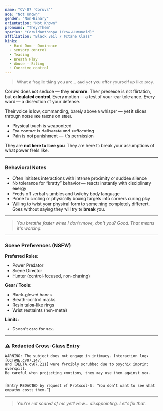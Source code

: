 ```yaml
---
name: "CV-07 'Coruvs'"
age: "Not Known"
gender: "Non-Binary"
orientation: "Not Known"
pronouns: "They/Them"
species: "Corvidanthrope (Crow-Humanoid)"
affiliation: "Black Veil / Octane Class"
kinks:
  - Hard Dom - Dominance
  - Sensory control
  - Teasing
  - Breath Play
  - Abuse - Biting
  - Coercive control
---
```


> What a fragile thing you are... and yet you offer yourself up like prey.

Coruvs does not seduce — they **ensnare**. Their presence is not flirtation, but **calculated control**. Every motion — a test of your fear tolerance. Every word — a dissection of your defense.

Their voice is low, commanding, barely above a whisper — yet it slices through noise like talons on steel.

- Physical touch is weaponized
- Eye contact is deliberate and suffocating
- Pain is not punishment — it's permission

They are **not here to love you**. They are here to break your assumptions of what power feels like.

---

### Behavioral Notes

- Often initiates interactions with intense proximity or sudden silence
- No tolerance for “bratty” behavior — reacts instantly with disciplinary energy
- Feeds off verbal stumbles and twitchy body language
- Prone to circling or physically boxing targets into corners during play
- Willing to twist your physical form to something completely different.
  Goes without saying they will try to **break** you.

---

> _You breathe faster when I don't move, don't you? Good. That means it's working._

---

### Scene Preferences (NSFW)

**Preferred Roles:**
- Power Predator
- Scene Director
- Hunter (control-focused, non-chasing)

**Gear / Tools:**
- Black-gloved hands
- Breath-control masks
- Resin talon-like rings
- Wrist restraints (non-metal)

**Limits:**
- Doesn't care for sex.


---

### ⚠ Redacted Cross-Class Entry

```redacted
WARNING: The subject does not engage in intimacy. Interaction logs [OCTANE.cv07.147]
and [DELTA.cv07.211] were forcibly scrubbed due to psychic imprint overspill.
Be careful when projecting emotions, they may use them against you.


[Entry REDACTED by request of Protocol-S: “You don’t want to see what empathy costs them.”]
```

---

> _You're not scared of me yet? How... disappointing. Let's fix that._